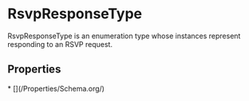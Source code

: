 
# RsvpResponseType

RsvpResponseType is an enumeration type whose instances represent responding to an RSVP request.

## Properties

<Grid>
* [](/Properties/Schema.org/)

</Grid>

